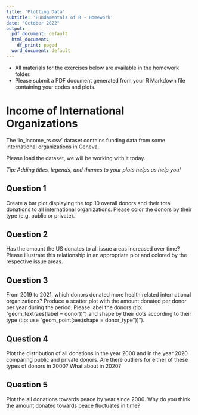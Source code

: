 ```yaml
---
title: 'Plotting Data'
subtitle: 'Fundamentals of R - Homework'
date: "October 2022"
output:
  pdf_document: default
  html_document:
    df_print: paged
  word_document: default
---
```


- All materials for the exercises below are available in the homework folder.
- Please submit a PDF document generated from your R Markdown file containing your codes and plots.

# Income of International Organizations

The 'io_income_rs.csv' dataset contains funding data from some international organizations in Geneva.

Please load the dataset, we will be working with it today.

*Tip: Adding titles, legends, and themes to your plots helps us help you!*

## Question 1

Create a bar plot displaying the top 10 overall donors and their total donations to all international organizations. Please color the donors by their type (e.g. public or private).

## Question 2

Has the amount the US donates to all issue areas increased over time? Please illustrate this relationship in an appropriate plot and colored by the respective issue areas.

## Question 3

From 2019 to 2021, which donors donated more health related international organizations? Produce a scatter plot with the amount donated per donor per year during the period. Please label the donors (tip: "geom_text(aes(label = donor))") and shape by their dots according to their type (tip: use "geom_point(aes(shape = donor_type"))"). 

## Question 4

Plot the distribution of all donations in the year 2000 and in the year 2020 comparing public and private donors. Are there outliers for either of these types of donors in 2000? What about in 2020?

## Question 5

Plot the all donations towards peace by year since 2000. Why do you think the amount donated towards peace fluctuates in time?
